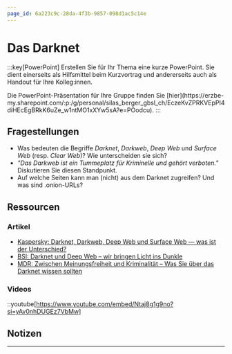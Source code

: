 ```yaml
---
page_id: 6a223c9c-28da-4f3b-9857-098d1ac5c14e
---
```



# Das Darknet
:::key[PowerPoint]
Erstellen Sie für Ihr Thema eine kurze PowerPoint. Sie dient einerseits als Hilfsmittel beim Kurzvortrag und andererseits auch als Handout für Ihre Kolleg:innen.

<Restricted id='d94a7bf5-fbbe-41e0-90d8-5fd5a340f55f'>
  Die PowerPoint-Präsentation für Ihre Gruppe finden Sie [hier](https://erzbe-my.sharepoint.com/:p:/g/personal/silas_berger_gbsl_ch/EczeKvZPRKVEpPI4diHEcEgBRkK6uZe_w1ntMO1xXYw5sA?e=POodcu).
</Restricted>
:::

## Fragestellungen
- Was bedeuten die Begriffe _Darknet_, _Darkweb_, _Deep Web_ und _Surface Web_ (resp. _Clear Web_)? Wie unterscheiden sie sich?
- _"Das Darkweb ist ein Tummeplatz für Kriminelle und gehört verboten."_ Diskutieren Sie diesen Standpunkt.
- Auf welche Seiten kann man (nicht) aus dem Darknet zugreifen? Und was sind .onion-URLs?

## Ressourcen
### Artikel
- [Kaspersky: Darknet, Darkweb, Deep Web und Surface Web — was ist der Unterschied?](https://www.kaspersky.de/blog/deep-web-dark-web-darknet-surface-web-difference/26169/)
- [BSI: Darknet und Deep Web – wir bringen Licht ins Dunkle](https://www.bsi.bund.de/DE/Themen/Verbraucherinnen-und-Verbraucher/Informationen-und-Empfehlungen/Darknet-und-Deep-Web/darknet-und-deep-web_node.html)
- [MDR: Zwischen Meinungsfreiheit und Kriminalität – Was Sie über das Darknet wissen sollten](https://www.mdr.de/medien360g/medienwissen/darknet-tor-medien-100.html)

### Videos
::youtube[https://www.youtube.com/embed/Ntaj8g1g9no?si=yAv0nhDUGEz7VbMw]

## Notizen
<QuillV2 id='20008526-d34e-4b10-91c6-0bfd41d729ab' />

---
